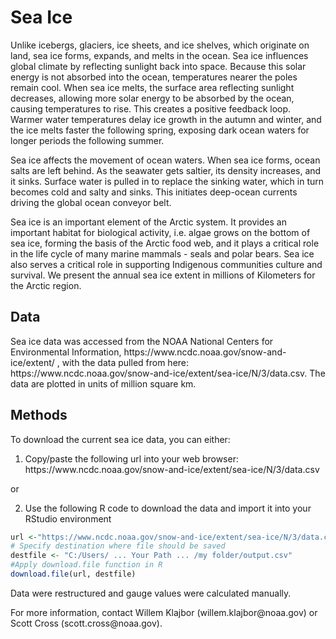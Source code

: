 # Sea Ice
Unlike icebergs, glaciers, ice sheets, and ice shelves, which originate on land, sea ice forms, expands, and melts in the ocean. Sea ice influences global climate by reflecting sunlight back into space. Because this solar energy is not absorbed into the ocean, temperatures nearer the poles remain cool. When sea ice melts, the surface area reflecting sunlight decreases, allowing more solar energy to be absorbed by the ocean, causing temperatures to rise. This creates a positive feedback loop. Warmer water temperatures delay ice growth in the autumn and winter, and the ice melts faster the following spring, exposing dark ocean waters for longer periods the following summer.

Sea ice affects the movement of ocean waters. When sea ice forms, ocean salts are left behind. As the seawater gets saltier, its density increases, and it sinks. Surface water is pulled in to replace the sinking water, which in turn becomes cold and salty and sinks. This initiates deep-ocean currents driving the global ocean conveyor belt. 

Sea ice is an important element of the Arctic system. It provides an important habitat for biological activity, i.e. algae grows on the bottom of sea ice, forming the basis of the Arctic food web, and it plays a critical role in the life cycle of many marine mammals - seals and polar bears. Sea ice also serves a critical role in supporting Indigenous communities culture and survival. We present the annual sea ice extent in millions of Kilometers for the Arctic region.

## Data
Sea ice data was accessed from the NOAA National Centers for Environmental Information, https://www.ncdc.noaa.gov/snow-and-ice/extent/ , with the data pulled from here: https://www.ncdc.noaa.gov/snow-and-ice/extent/sea-ice/N/3/data.csv.  The data are plotted in units of million square km.  

## Methods
To download the current sea ice data, you can either:

1) Copy/paste the following url into your web browser:
https://www.ncdc.noaa.gov/snow-and-ice/extent/sea-ice/N/3/data.csv

or

2) Use the following R code to download the data and import it into your RStudio environment

```r
url <-"https://www.ncdc.noaa.gov/snow-and-ice/extent/sea-ice/N/3/data.csv"
# Specify destination where file should be saved
destfile <- "C:/Users/ ... Your Path ... /my folder/output.csv"
#Apply download.file function in R
download.file(url, destfile)
```

Data were restructured and gauge values were calculated manually.

For more information, contact Willem Klajbor (willem.klajbor@noaa.gov) or Scott Cross (scott.cross@noaa.gov).
